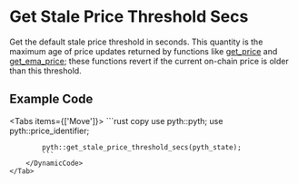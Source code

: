 
# Get Stale Price Threshold Secs

Get the default stale price threshold in seconds.
This quantity is the maximum age of price updates returned by functions like [get_price](get-price) and [get_ema_price](get-ema-price);
these functions revert if the current on-chain price is older than this threshold.

## Example Code

<Tabs items={['Move']}>
    <Tab>
        <DynamicCode targets={{}}>
            ```rust copy
            use pyth::pyth;
            use pyth::price_identifier;

            pyth::get_stale_price_threshold_secs(pyth_state);
            ```
        </DynamicCode>
    </Tab>

</Tabs>
